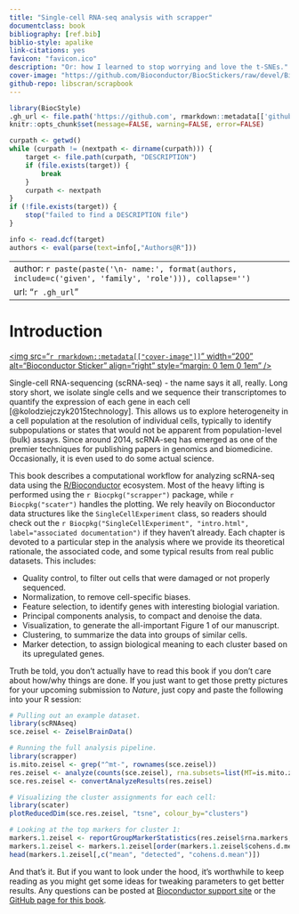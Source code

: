 ```yaml
--- 
title: "Single-cell RNA-seq analysis with scrapper"
documentclass: book
bibliography: [ref.bib]
biblio-style: apalike
link-citations: yes
favicon: "favicon.ico"
description: "Or: how I learned to stop worrying and love the t-SNEs."
cover-image: "https://github.com/Bioconductor/BiocStickers/raw/devel/Bioconductor/Bioconductor-serial.gif"
github-repo: libscran/scrapbook
---
```


```r
library(BiocStyle)
.gh_url <- file.path('https://github.com', rmarkdown::metadata[['github-repo']])
knitr::opts_chunk$set(message=FALSE, warning=FALSE, error=FALSE)

curpath <- getwd()
while (curpath != (nextpath <- dirname(curpath))) {
    target <- file.path(curpath, "DESCRIPTION")
    if (file.exists(target)) {
        break
    }
    curpath <- nextpath
}
if (!file.exists(target)) {
    stop("failed to find a DESCRIPTION file")
}

info <- read.dcf(target)
authors <- eval(parse(text=info[,"Authors@R"]))
```

---
author: `r paste(paste('\n- name:', format(authors, include=c('given', 'family', 'role'))), collapse='')`
url: "`r .gh_url`"
---

# Introduction {-}

<a href="https://bioconductor.org"><img src="`r rmarkdown::metadata[["cover-image"]]`" width="200" alt="Bioconductor Sticker" align="right" style="margin: 0 1em 0 1em" /></a> 

Single-cell RNA-sequencing (scRNA-seq) - the name says it all, really.
Long story short, we isolate single cells and we sequence their transcriptomes to quantify the expression of each gene in each cell [@kolodziejczyk2015technology].
This allows us to explore heterogeneity in a cell population at the resolution of individual cells,
typically to identify subpopulations or states that would not be apparent from population-level (bulk) assays.
Since around 2014, scRNA-seq has emerged as one of the premier techniques for publishing papers in genomics and biomedicine.
Occasionally, it is even used to do some actual science.

This book describes a computational workflow for analyzing scRNA-seq data using the [R/Bioconductor](https://bioconductor.org) ecosystem.
Most of the heavy lifting is performed using the `r Biocpkg("scrapper")` package, while `r Biocpkg("scater")` handles the plotting.
We rely heavily on Bioconductor data structures like the `SingleCellExperiment` class,
so readers should check out the `r Biocpkg("SingleCellExperiment", "intro.html", label="associated documentation")` if they haven't already.
Each chapter is devoted to a particular step in the analysis where we provide its theoretical rationale, the associated code, and some typical results from real public datasets.
This includes:

- Quality control, to filter out cells that were damaged or not properly sequenced.
- Normalization, to remove cell-specific biases. 
- Feature selection, to identify genes with interesting biologial variation.
- Principal components analysis, to compact and denoise the data.
- Visualization, to generate the all-important Figure 1 of our manuscript.
- Clustering, to summarize the data into groups of similar cells. 
- Marker detection, to assign biological meaning to each cluster based on its upregulated genes.

Truth be told, you don't actually have to read this book if you don't care about how/why things are done.
If you just want to get those pretty pictures for your upcoming submission to _Nature_, just copy and paste the following into your R session:

```r
# Pulling out an example dataset.
library(scRNAseq)
sce.zeisel <- ZeiselBrainData()

# Running the full analysis pipeline.
library(scrapper)
is.mito.zeisel <- grep("^mt-", rownames(sce.zeisel))
res.zeisel <- analyze(counts(sce.zeisel), rna.subsets=list(MT=is.mito.zeisel))
sce.res.zeisel <- convertAnalyzeResults(res.zeisel)

# Visualizing the cluster assignments for each cell:
library(scater)
plotReducedDim(sce.res.zeisel, "tsne", colour_by="clusters")

# Looking at the top markers for cluster 1:
markers.1.zeisel <- reportGroupMarkerStatistics(res.zeisel$rna.markers, "1")
markers.1.zeisel <- markers.1.zeisel[order(markers.1.zeisel$cohens.d.mean, decreasing=TRUE),]
head(markers.1.zeisel[,c("mean", "detected", "cohens.d.mean")])
```

And that's it.
But if you want to look under the hood, it's worthwhile to keep reading as you might get some ideas for tweaking parameters to get better results.
Any questions can be posted at [Bioconductor support site](https://support.bioconductor.org) or the [GitHub page for this book](https://github.com/libscran/scrapbook).
